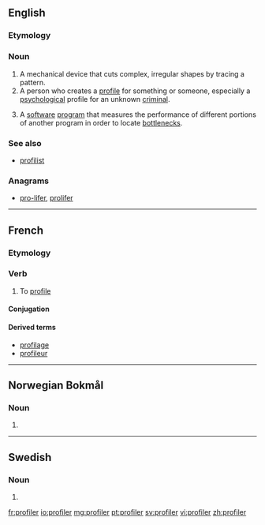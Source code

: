 ==English==

===Etymology===
{{suffix|profile|er|lang=en}}

===Noun===
{{en-noun}}

# A mechanical device that cuts complex, irregular shapes by tracing a pattern.
# A person who creates a [[profile]] for something or someone, especially a [[psychological]] profile for an unknown [[criminal]].
# {{context|computing|lang=en}} A [[software]] [[program]] that measures the performance of different portions of another program in order to locate [[bottleneck]]s.

===See also===
* [[profilist]]

===Anagrams===
* [[pro-lifer#English|pro-lifer]], [[prolifer#English|prolifer]]

----

==French==

===Etymology===
{{suffix|profil|er}}

===Verb===
{{fr-verb}}

# To [[profile]]

====Conjugation====
{{fr-conj-auto}}

====Derived terms====
* [[profilage]]
* [[profileur]]

----

==Norwegian Bokmål==

===Noun===
{{head|nb|noun form|g=m}}

# {{inflection of|profil||indefinite|p|lang=nb}}

----

==Swedish==

===Noun===
{{head|sv|noun form}}

# {{sv-noun-form-indef-pl|profil}}

[[fr:profiler]]
[[io:profiler]]
[[mg:profiler]]
[[pt:profiler]]
[[sv:profiler]]
[[vi:profiler]]
[[zh:profiler]]